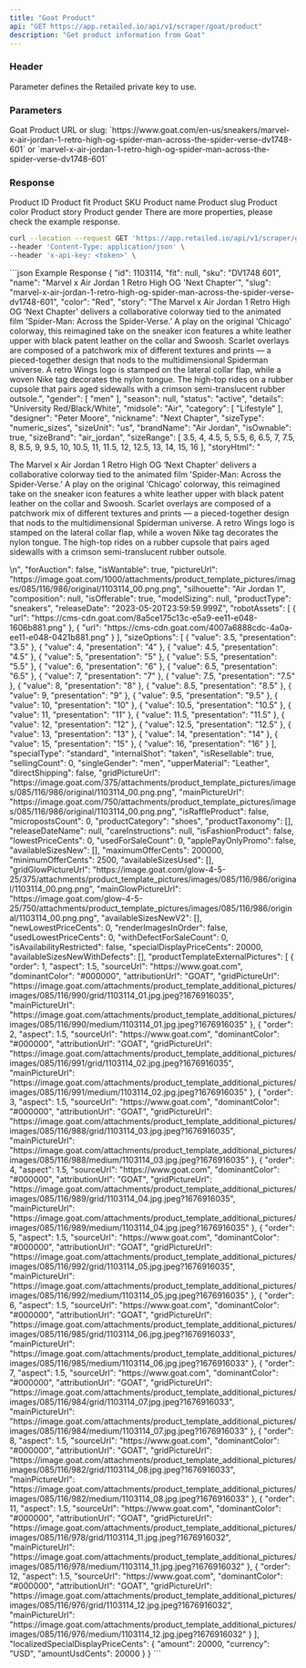 ```yaml
---
title: "Goat Product"
api: "GET https://app.retailed.io/api/v1/scraper/goat/product"
description: "Get product information from Goat"
---
```


### Header

<ParamField header="x-api-key" type="string" required={true}>
    Parameter defines the Retailed private key to use.
</ParamField>

### Parameters

<ParamField query="query" type="string" optional={false} placeholder="https://www.goat.com/en-us/sneakers/marvel-x-air-jordan-1-retro-high-og-spider-man-across-the-spider-verse-dv1748-601">
    Goat Product URL or slug: `https://www.goat.com/en-us/sneakers/marvel-x-air-jordan-1-retro-high-og-spider-man-across-the-spider-verse-dv1748-601` or `marvel-x-air-jordan-1-retro-high-og-spider-man-across-the-spider-verse-dv1748-601`
</ParamField>

### Response

<ResponseField name="object" type="Product Object">
    <Expandable title="properties" defaultOpen={true}>
        <ResponseField name="id" type="string">
            Product ID
        </ResponseField>
        <ResponseField name="fit" type="string">
            Product fit
        </ResponseField>
        <ResponseField name="sku" type="string">
            Product SKU
        </ResponseField>
        <ResponseField name="name" type="string">
            Product name
        </ResponseField>
        <ResponseField name="slug" type="string">
            Product slug
        </ResponseField>
        <ResponseField name="color" type="string">
            Product color
        </ResponseField>
        <ResponseField name="story" type="string">
            Product story
        </ResponseField>
        <ResponseField name="gender" type="array">
            Product gender
        </ResponseField>
        There are more properties, please check the example response.
    </Expandable>
</ResponseField>

<RequestExample>

```bash Example Request
curl --location --request GET 'https://app.retailed.io/api/v1/scraper/goat/product?query=https://www.goat.com/en-us/sneakers/marvel-x-air-jordan-1-retro-high-og-spider-man-across-the-spider-verse-dv1748-601' \
--header 'Content-Type: application/json' \
--header 'x-api-key: <token>' \
```

</RequestExample>

<ResponseExample>
```json Example Response
{
    "id": 1103114,
    "fit": null,
    "sku": "DV1748 601",
    "name": "Marvel x Air Jordan 1 Retro High OG 'Next Chapter'",
    "slug": "marvel-x-air-jordan-1-retro-high-og-spider-man-across-the-spider-verse-dv1748-601",
    "color": "Red",
    "story": "The Marvel x Air Jordan 1 Retro High OG ‘Next Chapter' delivers a collaborative colorway tied to the animated film 'Spider-Man: Across the Spider-Verse.’ A play on the original ‘Chicago’ colorway, this reimagined take on the sneaker icon features a white leather upper with black patent leather on the collar and Swoosh. Scarlet overlays are composed of a patchwork mix of different textures and prints — a pieced-together design that nods to the multidimensional Spiderman universe. A retro Wings logo is stamped on the lateral collar flap, while a woven Nike tag decorates the nylon tongue. The high-top rides on a rubber cupsole that pairs aged sidewalls with a crimson semi-translucent rubber outsole.",
    "gender": [
        "men"
    ],
    "season": null,
    "status": "active",
    "details": "University Red/Black/White",
    "midsole": "Air",
    "category": [
        "Lifestyle"
    ],
    "designer": "Peter Moore",
    "nickname": "Next Chapter",
    "sizeType": "numeric_sizes",
    "sizeUnit": "us",
    "brandName": "Air Jordan",
    "isOwnable": true,
    "sizeBrand": "air_jordan",
    "sizeRange": [
        3.5,
        4,
        4.5,
        5,
        5.5,
        6,
        6.5,
        7,
        7.5,
        8,
        8.5,
        9,
        9.5,
        10,
        10.5,
        11,
        11.5,
        12,
        12.5,
        13,
        14,
        15,
        16
    ],
    "storyHtml": "<p>The Marvel x Air Jordan 1 Retro High OG ‘Next Chapter&#39; delivers a collaborative colorway tied to the animated film &#39;Spider-Man: Across the Spider-Verse.’ A play on the original ‘Chicago’ colorway, this reimagined take on the sneaker icon features a white leather upper with black patent leather on the collar and Swoosh. Scarlet overlays are composed of a patchwork mix of different textures and prints — a pieced-together design that nods to the multidimensional Spiderman universe. A retro Wings logo is stamped on the lateral collar flap, while a woven Nike tag decorates the nylon tongue. The high-top rides on a rubber cupsole that pairs aged sidewalls with a crimson semi-translucent rubber outsole.</p>\n",
    "forAuction": false,
    "isWantable": true,
    "pictureUrl": "https://image.goat.com/1000/attachments/product_template_pictures/images/085/116/986/original/1103114_00.png.png",
    "silhouette": "Air Jordan 1",
    "composition": null,
    "isOfferable": true,
    "modelSizing": null,
    "productType": "sneakers",
    "releaseDate": "2023-05-20T23:59:59.999Z",
    "robotAssets": [
        {
            "url": "https://cms-cdn.goat.com/8a5ce175c13c-e5a9-ee11-e048-1606b881.png"
        },
        {
            "url": "https://cms-cdn.goat.com/4007a6888cdc-4a0a-ee11-e048-0421b881.png"
        }
    ],
    "sizeOptions": [
        {
            "value": 3.5,
            "presentation": "3.5"
        },
        {
            "value": 4,
            "presentation": "4"
        },
        {
            "value": 4.5,
            "presentation": "4.5"
        },
        {
            "value": 5,
            "presentation": "5"
        },
        {
            "value": 5.5,
            "presentation": "5.5"
        },
        {
            "value": 6,
            "presentation": "6"
        },
        {
            "value": 6.5,
            "presentation": "6.5"
        },
        {
            "value": 7,
            "presentation": "7"
        },
        {
            "value": 7.5,
            "presentation": "7.5"
        },
        {
            "value": 8,
            "presentation": "8"
        },
        {
            "value": 8.5,
            "presentation": "8.5"
        },
        {
            "value": 9,
            "presentation": "9"
        },
        {
            "value": 9.5,
            "presentation": "9.5"
        },
        {
            "value": 10,
            "presentation": "10"
        },
        {
            "value": 10.5,
            "presentation": "10.5"
        },
        {
            "value": 11,
            "presentation": "11"
        },
        {
            "value": 11.5,
            "presentation": "11.5"
        },
        {
            "value": 12,
            "presentation": "12"
        },
        {
            "value": 12.5,
            "presentation": "12.5"
        },
        {
            "value": 13,
            "presentation": "13"
        },
        {
            "value": 14,
            "presentation": "14"
        },
        {
            "value": 15,
            "presentation": "15"
        },
        {
            "value": 16,
            "presentation": "16"
        }
    ],
    "specialType": "standard",
    "internalShot": "taken",
    "isResellable": true,
    "sellingCount": 0,
    "singleGender": "men",
    "upperMaterial": "Leather",
    "directShipping": false,
    "gridPictureUrl": "https://image.goat.com/375/attachments/product_template_pictures/images/085/116/986/original/1103114_00.png.png",
    "mainPictureUrl": "https://image.goat.com/750/attachments/product_template_pictures/images/085/116/986/original/1103114_00.png.png",
    "isRaffleProduct": false,
    "micropostsCount": 0,
    "productCategory": "shoes",
    "productTaxonomy": [],
    "releaseDateName": null,
    "careInstructions": null,
    "isFashionProduct": false,
    "lowestPriceCents": 0,
    "usedForSaleCount": 0,
    "applePayOnlyPromo": false,
    "availableSizesNew": [],
    "maximumOfferCents": 200000,
    "minimumOfferCents": 2500,
    "availableSizesUsed": [],
    "gridGlowPictureUrl": "https://image.goat.com/glow-4-5-25/375/attachments/product_template_pictures/images/085/116/986/original/1103114_00.png.png",
    "mainGlowPictureUrl": "https://image.goat.com/glow-4-5-25/750/attachments/product_template_pictures/images/085/116/986/original/1103114_00.png.png",
    "availableSizesNewV2": [],
    "newLowestPriceCents": 0,
    "renderImagesInOrder": false,
    "usedLowestPriceCents": 0,
    "withDefectForSaleCount": 0,
    "isAvailabilityRestricted": false,
    "specialDisplayPriceCents": 20000,
    "availableSizesNewWithDefects": [],
    "productTemplateExternalPictures": [
        {
            "order": 1,
            "aspect": 1.5,
            "sourceUrl": "https://www.goat.com",
            "dominantColor": "#000000",
            "attributionUrl": "GOAT",
            "gridPictureUrl": "https://image.goat.com/attachments/product_template_additional_pictures/images/085/116/990/grid/1103114_01.jpg.jpeg?1676916035",
            "mainPictureUrl": "https://image.goat.com/attachments/product_template_additional_pictures/images/085/116/990/medium/1103114_01.jpg.jpeg?1676916035"
        },
        {
            "order": 2,
            "aspect": 1.5,
            "sourceUrl": "https://www.goat.com",
            "dominantColor": "#000000",
            "attributionUrl": "GOAT",
            "gridPictureUrl": "https://image.goat.com/attachments/product_template_additional_pictures/images/085/116/991/grid/1103114_02.jpg.jpeg?1676916035",
            "mainPictureUrl": "https://image.goat.com/attachments/product_template_additional_pictures/images/085/116/991/medium/1103114_02.jpg.jpeg?1676916035"
        },
        {
            "order": 3,
            "aspect": 1.5,
            "sourceUrl": "https://www.goat.com",
            "dominantColor": "#000000",
            "attributionUrl": "GOAT",
            "gridPictureUrl": "https://image.goat.com/attachments/product_template_additional_pictures/images/085/116/988/grid/1103114_03.jpg.jpeg?1676916035",
            "mainPictureUrl": "https://image.goat.com/attachments/product_template_additional_pictures/images/085/116/988/medium/1103114_03.jpg.jpeg?1676916035"
        },
        {
            "order": 4,
            "aspect": 1.5,
            "sourceUrl": "https://www.goat.com",
            "dominantColor": "#000000",
            "attributionUrl": "GOAT",
            "gridPictureUrl": "https://image.goat.com/attachments/product_template_additional_pictures/images/085/116/989/grid/1103114_04.jpg.jpeg?1676916035",
            "mainPictureUrl": "https://image.goat.com/attachments/product_template_additional_pictures/images/085/116/989/medium/1103114_04.jpg.jpeg?1676916035"
        },
        {
            "order": 5,
            "aspect": 1.5,
            "sourceUrl": "https://www.goat.com",
            "dominantColor": "#000000",
            "attributionUrl": "GOAT",
            "gridPictureUrl": "https://image.goat.com/attachments/product_template_additional_pictures/images/085/116/992/grid/1103114_05.jpg.jpeg?1676916035",
            "mainPictureUrl": "https://image.goat.com/attachments/product_template_additional_pictures/images/085/116/992/medium/1103114_05.jpg.jpeg?1676916035"
        },
        {
            "order": 6,
            "aspect": 1.5,
            "sourceUrl": "https://www.goat.com",
            "dominantColor": "#000000",
            "attributionUrl": "GOAT",
            "gridPictureUrl": "https://image.goat.com/attachments/product_template_additional_pictures/images/085/116/985/grid/1103114_06.jpg.jpeg?1676916033",
            "mainPictureUrl": "https://image.goat.com/attachments/product_template_additional_pictures/images/085/116/985/medium/1103114_06.jpg.jpeg?1676916033"
        },
        {
            "order": 7,
            "aspect": 1.5,
            "sourceUrl": "https://www.goat.com",
            "dominantColor": "#000000",
            "attributionUrl": "GOAT",
            "gridPictureUrl": "https://image.goat.com/attachments/product_template_additional_pictures/images/085/116/984/grid/1103114_07.jpg.jpeg?1676916033",
            "mainPictureUrl": "https://image.goat.com/attachments/product_template_additional_pictures/images/085/116/984/medium/1103114_07.jpg.jpeg?1676916033"
        },
        {
            "order": 8,
            "aspect": 1.5,
            "sourceUrl": "https://www.goat.com",
            "dominantColor": "#000000",
            "attributionUrl": "GOAT",
            "gridPictureUrl": "https://image.goat.com/attachments/product_template_additional_pictures/images/085/116/982/grid/1103114_08.jpg.jpeg?1676916033",
            "mainPictureUrl": "https://image.goat.com/attachments/product_template_additional_pictures/images/085/116/982/medium/1103114_08.jpg.jpeg?1676916033"
        },
        {
            "order": 11,
            "aspect": 1.5,
            "sourceUrl": "https://www.goat.com",
            "dominantColor": "#000000",
            "attributionUrl": "GOAT",
            "gridPictureUrl": "https://image.goat.com/attachments/product_template_additional_pictures/images/085/116/978/grid/1103114_11.jpg.jpeg?1676916032",
            "mainPictureUrl": "https://image.goat.com/attachments/product_template_additional_pictures/images/085/116/978/medium/1103114_11.jpg.jpeg?1676916032"
        },
        {
            "order": 12,
            "aspect": 1.5,
            "sourceUrl": "https://www.goat.com",
            "dominantColor": "#000000",
            "attributionUrl": "GOAT",
            "gridPictureUrl": "https://image.goat.com/attachments/product_template_additional_pictures/images/085/116/976/grid/1103114_12.jpg.jpeg?1676916032",
            "mainPictureUrl": "https://image.goat.com/attachments/product_template_additional_pictures/images/085/116/976/medium/1103114_12.jpg.jpeg?1676916032"
        }
    ],
    "localizedSpecialDisplayPriceCents": {
        "amount": 20000,
        "currency": "USD",
        "amountUsdCents": 20000
    }
}
```
</ResponseExample>

